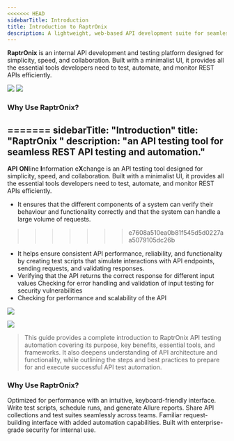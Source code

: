 ```yaml
---
<<<<<<< HEAD
sidebarTitle: Introduction  
title: Introduction to RaptrOnix  
description: A lightweight, web-based API development suite for seamless REST API testing and automation.  
---  
```


**RaptrOnix** is an internal API development and testing platform designed for simplicity, speed, and collaboration. Built with a minimalist UI, it provides all the essential tools developers need to test, automate, and monitor REST APIs efficiently.  

<Frame>  
  <img className="block border border-black/5 rounded-md dark:border-white/5 dark:hidden" src="/images/response.png" />  
  <img className="hidden border border-black/5 rounded-md dark:border-white/5 dark:block" src="/images/RaptrOnix-dark.png" />  
</Frame>  

### **Why Use RaptrOnix?**  
=======
sidebarTitle: "Introduction"
title: "RaptrOnix "
description: "an API testing tool for seamless REST API testing and automation."
---

**API** **ON**line **I**nformation e**X**change is an API testing tool designed for simplicity, speed, and collaboration. Built with a minimalist UI, it provides all the essential tools developers need to test, automate, and monitor REST APIs efficiently.

- It ensures that the different components of a system can verify their behaviour and functionality correctly and that the system can handle a large volume of requests.

>>>>>>> e7608a510ea0b81f545d5d0227aa5079105dc26b

- It helps ensure consistent API performance, reliability, and functionality by creating test scripts that simulate interactions with API endpoints, sending requests, and validating responses.
- Verifying that the API returns the correct response for different input values Checking for error handling and validation of input testing for security vulnerabilities
- Checking for performance and scalability of the API

> 

<Frame>
  <img
    className="block border border-black/5 rounded-md dark:border-white/5 dark:hidden"
    src="/images/response.png"
  />

  <img
    className="hidden border border-black/5 rounded-md dark:border-white/5 dark:block"
    src="/images/RaptrOnix-dark.png"
  />
</Frame>

> This guide provides a complete introduction to RaptrOnix API testing automation covering its purpose, key benefits, essential tools, and frameworks. It also deepens understanding of API architecture and functionality, while outlining the steps and best practices to prepare for and execute successful API test automation.

### **Why Use RaptrOnix?**

<Steps>
  <Step title="Automation Testing" icon="rocket" iconType="light">
    Optimized for performance with an intuitive, keyboard-friendly interface.
  </Step>
  <Step title="On-Premises Solution" icon="server" iconType="light">
    
  </Step>
  <Step title="Automated Testing" icon="flask" iconType="light">
    Write test scripts, schedule runs, and generate Allure reports.
  </Step>
  <Step title="Team Collaboration" icon="users" iconType="light">
    Share API collections and test suites seamlessly across teams.
  </Step>
  <Step title="Postman-Like Workflow" icon="bolt" iconType="light">
    Familiar request-building interface with added automation capabilities.
  </Step>
  <Step title="Secure & Reliable" icon="shield" iconType="light">
    Built with enterprise-grade security for internal use.
  </Step>
</Steps>